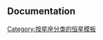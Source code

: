 {{Navbox
|title=[[金牛座]]恒星
|bodyclass = hlist
|name=金牛座恒星
|state = {{{state|<noinclude>uncollapsed</noinclude>}}}
|border={{{border|}}}
|group1=[[拜耳命名法|拜耳命名]]
|list1=
* [[畢宿五|α (Aldebaran)]]
* [[五車五|β (Elnath)]]
* [[毕宿四|γ (Prima Hyadum)]]
* [[毕宿三|δ<sup>1</sup> (Secunda Hyadum)]]
* [[毕宿增十二|δ<sup>2</sup>]]
* [[毕宿二|δ<sup>3</sup>]]
* [[毕宿一|ε (Ain)]]
* [[天關|ζ (Tianguan)]]
* [[昴宿六|η (Alcyone)]]
* [[金牛座θ|θ<sup>1</sup>]]
* [[金牛座θ|θ<sup>2</sup>]]
* [[天高一|ι]]
* [[金牛座κ|κ<sup>1</sup>]]
* [[金牛座κ|κ<sup>2</sup>]]
* [[毕宿八|λ]]
* [[毕宿增七|μ]]
* [[毕宿增三|ν]]
* [[天廪三|ξ]]
* [[天廪四|ο]]
* [[天节一|π]]
* [[天节二|ρ]]
* [[附耳 (恒星)|σ<sup>1</sup>]]
* [[附耳 (恒星)|σ<sup>2</sup>]]
* [[诸王六|τ]]
* [[天街增三|υ]]
* [[砺石四|φ]]
* [[砺石三|χ]]
* [[砺石一|ψ]]
* [[天街增一|ω<sup>1</sup>]]
* [[天街二|ω<sup>2</sup>]]
|group2=[[佛兰斯蒂德命名法|佛氏命名]]
|list2=
* [[金牛座4|4 (s)]]
* [[天廪一|5 (f)]]
* [[金牛座6|6 (t)]]
* [[金牛座7|7]]
* [[金牛座9|9]]
* [[天囷增十五|10]]
* [[金牛座11|11]]
* [[金牛座12|12]]
* [[金牛座13|13]]
* [[金牛座14|14]]
* [[昴宿增九|16 (Celaeno)]]
* [[昴宿一|17 (Electra)]]
* [[昴宿增八|18]]
* [[昴宿二|19 (Taygeta)]]
* [[昴宿四|20 (Maia)]]
* [[昴宿三|21 (Asterope)]]
* [[昴宿三|22 ''(Asterope II)'']]
* [[昴宿五|23 (Merope)]]
* [[金牛座24|24]]
* [[金牛座26|26]]
* [[昴宿七|27 (Atlas)]]
* [[昴宿增十二|28 (Pleione)]]
* [[天廩增二|29 (u)]]
* [[毕宿增一|30 (e)]]
* [[毕宿增二|31]]
* [[昴宿增五|32]]
* [[金牛座33|33]]
* [[金牛座36|36]]
* [[月 (恆星)|37 (A<sup>1</sup>)]]
* [[月增一|39 (A<sup>2</sup>)]]
* [[毕宿增四|40]]
* [[金牛座41|41]]
* [[礪石二|44 (p)]]
* [[毕宿增五|45]]
* [[金牛座46|46]]
* [[毕宿增八|47]]
* [[毕宿增九|48]]
* [[金牛座51|51]]
* [[金牛座53|53]]
* [[金牛座55|55]]
* [[金牛座56|56]]
* [[天節三|57 (h)]]
* [[毕宿增十|58]]
* [[金牛座60|60]]
* [[金牛座62|62]]
* [[毕宿增十一|63]]
* [[天節八|66 (r)]]
* [[金牛座70|70]]
* [[毕宿七|71]]
* [[天街增四|72]]
* [[金牛座75|75]]
* [[金牛座76|76]]
* [[金牛座79|79 (b)]]
* [[金牛座80|80]]
* [[金牛座81|81]]
* [[金牛座83|83]]
* [[金牛座84|84]]
* [[毕宿增十七|85]]
* [[天節七|88 (d)]]
* [[金牛座89|89]]
* [[天節五|90 (c)]]
* [[金牛座93|93]]
* [[諸王增一|95]]
* [[參旗增一|96]]
* [[天高二|97 (i)]]
* [[諸王增二|98 (k)]]
* [[諸王五|99]]
* [[金牛座101|101]]
* [[諸王四|103]]
* [[天高增一|104 (m)]]
* [[天高增三|105]]
* [[天高增二|106 (i)]]
* [[金牛座107|107]]
* [[金牛座108|108]]
* [[天高四|109 (n)]]
* [[金牛座110|110]]
* [[金牛座111|111]]
* [[天關增一|113]]
* [[天高增四|114 (o)]]
* [[金牛座115|115]]
* [[金牛座116|116]]
* [[金牛座117|117]]
* [[諸王三|118]]
* [[金牛座119|119]]
* [[金牛座120|120]]
* [[諸王增三|121]]
* [[金牛座122|122]]
* [[諸王二|125]]
* [[天關增二|126]]
* [[金牛座127|127]]
* [[金牛座128|128]]
* [[天關增四|129]]
* [[天關增五|130]]
* [[水府增二|131]]
* [[諸王增四|132]]
* [[水府增一|133]]
* [[金牛座134|134]]
* [[水府增三|135]]
* [[諸王一|136]]
* [[水府增四|137]]
* [[司怪一|139]]
* [[金牛座140|140]]
* ''[[49 Eridani|49 Eri]]''
| group3 = [[變星命名法|變星命名]]
| list3 =
* [[金牛座T|T]]
* [[金牛座Y|Y]]
* [[金牛座Z|Z]]
* [[金牛座RR|RR]]
* [[金牛座RV|RV]]
* [[金牛座RW|RW]]
* [[金牛座RY|RY]]
* [[金牛座RZ|RZ]]
* [[金牛座SU|SU]]
* [[金牛座SV|SV]]
* [[金牛座SZ|SZ]]
* [[金牛座TU|TU]]
* [[金牛座UX|UX]]
* [[金牛座UZ|UZ]]
* [[金牛座VY|VY]]
* {{tsl|en|XX Tauri|金牛座XX|XX}}
* {{tsl|en|XZ Tauri|金牛座XZ|XZ}}
* {{tsl|en|AA Tauri|金牛座AA|AA}}
* [[金牛座AH|AH]]
* [[金牛座BP|BP]]
* [[金牛座CD|CD]]
* [[金牛座CI|CI]]
* [[金牛座CQ|CQ]]
* [[金牛座CT|CT]]
* [[金牛座CU|CU]]
* [[金牛座CW|CW]]
* [[金牛座CY|CY]]
* [[金牛座DD|DD]]
* [[金牛座DF|DF]]
* [[金牛座DG|DG]]
* [[金牛座DH|DH]]
* [[金牛座DI|DI]]
* [[金牛座DL|DL]]
* [[金牛座DM|DM]]
* [[金牛座DN|DN]]
* [[金牛座DO|DO]]
* [[金牛座DQ|DQ]]
* [[金牛座DR|DR]]
* [[金牛座DS|DS]]
* [[金牛座EQ|EQ]]
* [[金牛座EU|EU]]
* [[金牛座FN|FN]]
* [[金牛座FS|FS]]
* [[金牛座FV|FV]]
* {{tsl|en|GG Tauri|金牛座GG|GG}}
* [[金牛座GI|GI]]
* [[金牛座GK|GK]]
* [[金牛座GV|GV]]
* [[金牛座HK|HK]]
* [[金牛座HL|HL]]
* [[金牛座HU|HU]]
* {{tsl|en|IK Tauri|金牛座IK|IK}}
* [[金牛座V380|V380]]
* [[金牛座V410|V410]]
* [[金牛座V471|V471]]
* [[金牛座V473|V473]]
* [[HD 24550|V479]]
* [[金牛座V534|V534]]
* [[金牛座V624|V624]]
* [[金牛座V647|V647]]
* [[金牛座V650|V650]]
* [[金牛座V710|V710]]
* [[天囷增廿一|V711]]
* [[金牛座V731|V731]]
* [[金牛座V766|V766]]
* [[金牛座V773|V773]]
* [[金牛座V774|V774]]
* [[金牛座V781|V781]]
* [[金牛座V807|V807]]
* [[金牛座V818|V818]]
* [[金牛座V819|V819]]
* [[金牛座V826|V826]]
* [[金牛座V827|V827]]
* [[金牛座V827|V827]]
* [[金牛座V830|V830]]
* [[金牛座V833|V833]]
* {{tsl|en|HD 29697||V834}}
* [[金牛座V836|V836]]
* [[HD 22403|V837]]
* [[金牛座V892|V892]]
* [[HDE 283572|V987]]
* [[金牛座V1038|V1038]]
* [[金牛座V1062|V1062]]
* [[金牛座V1116|V1116]]
* [[金牛座V1137|V1137]]
* [[金牛座V1141|V1141]]
* [[金牛座V1143|V1143]]
* [[金牛座V1156|V1156]]
* [[HD 23194|V1187]]
* [[HD 23642|V1229]]
* [[HD 27149|V1232]]
* [[金牛座V1241|V1241]]
| group4 = [[亮星星表]]
| list4 =
* [[HD 21018|1023]]
* [[HD 21051|1028]]
* [[HD 21379|1039]]
* [[HD 21755|1067]]
* [[HD 22072|1085]]
* [[HD 22211|1089]]
* [[HD 22522|1102]]
* [[HD 22615|1103]]
* [[HD 22695|1110]]
* [[HD 22819|1119]]
* [[HD 23258|1137]]
* [[HD 23526|1159]]
* [[HD 23753|1172]]
* [[HD 23923|1183]]
* [[HD 23950|1185]]
* [[HD 23985|1188]]
* [[HD 24357|1201]]
* [[HD 24802|1222]]
* [[HD 24817|1224]]
* [[HD 25102|1233]]
* [[HD 25175|1237]]
* [[HD 25202|1238]]
* [[HD 25330|1253]]
* [[HD 25570|1254]]
* [[HD 25621|1257]]
* [[HD 26015|1279]]
* [[HD 26038|1280]]
* [[HD 26171|1284]]
* [[HD 26546|1295]]
* [[HD 26676|1307]]
* [[HD 26703|1310]]
* [[HD 26793|1315]]
* [[HD 27386|1349]]
* [[HD 27429|1354]]
* [[HD 27483|1358]]
* [[HD 27497|1360]]
* [[HD 27639|1370]]
* [[HD 27901|1385]]
* [[HD 28191|1400]]
* [[HD 28217|1402]]
* [[HD 28226|1403]]
* [[HD 28271|1406]]
* [[HD 28322|1413]]
* [[HD 28505|1425]]
* [[毕宿增十五|1427]]
* [[HD 28736|1436]]
* [[HD 28867|1442]]
* [[HD 28929|1445]]
* [[HD 28930|1446]]
* [[HD 28978|1448]]
* [[HD 29104|1455]]
* [[HD 29459|1477]]
* [[HD 29499|1480]]
* [[HD 29646|1490]]
* [[HD 30122|1512]]
* [[HD 30197|1517]]
* [[HD 30912|1554]]
* [[HD 31236|1566]]
* [[HD 31362|1575]]
* [[HD 31539|1585]]
* [[HD 32482|1633]]
* [[HD 32642|1642]]
* [[HD 34579|1741]]
* [[HD 34762|1750]]
* [[HD 34810|1755]]
* [[HD 36160|1831]]
* [[HD 36408|1847]]
* [[HD 36589|1860]]
* [[HD 36859|1878]]
* [[HD 37098|1902]]
* [[HD 37329|1921]]
* [[HD 37439|1929]]
* [[HD 37784|1954]]
* [[HD 38670|1997]]
* [[HD 39004|2013]]
* [[HD 39970|2074]]
| group5 = [[HD星表]]
| list5 =
* [[HD 21032|21032]]
* [[HD 21585|21585]]
* {{tsl|en|HD 23514||23514}}
* [[HD 23712|23712]]
* [[HD 24040|24040]]
* [[HD 24368|24368]]
* [[HD 24496|24496]]
* [[HD 26292|26292]]
* [[HD 27860|27860]]
* [[HD 28086|28086]]
* [[九斿增一|28375]]
* [[HD 28678|28678]]
* [[HD 29627|29627]]
* [[HD 29647|29647]]
* {{tsl|en|HD 36112||36112}}
* [[HD 37124|37124]]
* [[HD 38263|38263]]
* [[HD 38524|38524]]
* [[HD 285507|285507]]
| group6 = [[格利泽近星星表|格氏星表]]
| list6 =
* [[格利泽176]]
| group7 = 其他
| list7 =
* [[A0535+26]]
* [[BD +24 692]]
* [[Butterfly star]]
* {{tsl|en|CoKu Tau/4|}}
* [[蟹状星云脉冲星]]
* [[Elias 16]]
* [[Elias 18]]
* [[GD 71]]
* [[Haro 6-37]]
* [[HBC 379]]
* [[HH 30]]
* [[HII 686]]
* [[HII 1306]]
* [[HII 1883]]
* [[HII 3163]]
* [[HL金牛座76]]
* [[HP Tau/G2]]
* [[Hubble I 4]]
* [[HZ 9]]
* [[IRAS 04239+2436]]
* [[IRAS 04248+2612]]
* [[IRAS 04325+2402]]
* [[IRAS 04381+2540]]
* [[L1489 IRS]]
* [[L1527]]
* {{tsl|en|L1551 IRS 5|}}
* [[L1521F-IRS]]
* [[LkCa 15]]
* {{tsl|en|2MASS J03552337+1133437|}}
* [[2MASS J04414489+2301513]]
* [[PSR B0525+21]]
* [[PSR B0540+23]]
* [[PSR J0348+0432]]
* [[PSR J0538+2813]]
* [[泰德 1]]
* [[TMR-1]]
* [[TMC-1A]]
* {{tsl|en|WD 0346+246|}}
* [[WISE 0410+1502]]
|below=
*[[金牛座恒星列表]]
}}<noinclude>
==Documentation==
{{Universe navboxes}}
[[Category:按星座分类的恒星模板]]

</noinclude>